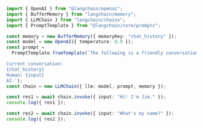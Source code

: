```typescript
import { OpenAI } from "@langchain/openai";
import { BufferMemory } from "langchain/memory";
import { LLMChain } from "langchain/chains";
import { PromptTemplate } from "@langchain/core/prompts";

const memory = new BufferMemory({ memoryKey: "chat_history" });
const model = new OpenAI({ temperature: 0.9 });
const prompt =
  PromptTemplate.fromTemplate(`The following is a friendly conversation between a human and an AI. The AI is talkative and provides lots of specific details from its context. If the AI does not know the answer to a question, it truthfully says it does not know.

Current conversation:
{chat_history}
Human: {input}
AI:`);
const chain = new LLMChain({ llm: model, prompt, memory });

const res1 = await chain.invoke({ input: "Hi! I'm Jim." });
console.log({ res1 });

const res2 = await chain.invoke({ input: "What's my name?" });
console.log({ res2 });
```
